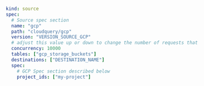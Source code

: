 ```yaml copy
kind: source
spec:
  # Source spec section
  name: "gcp"
  path: "cloudquery/gcp"
  version: "VERSION_SOURCE_GCP"
  # adjust this value up or down to change the number of requests that are made in parallel
  concurrency: 10000
  tables: ["gcp_storage_buckets"]
  destinations: ["DESTINATION_NAME"]
  spec:
    # GCP Spec section described below
    project_ids: ["my-project"]
```